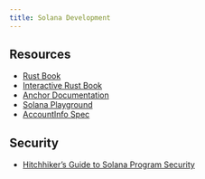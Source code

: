 ```yaml
---
title: Solana Development
---
```


## Resources

- [Rust Book](https://doc.rust-lang.org/book/ch01-02-hello-world.html)
- [Interactive Rust Book](https://rust-book.cs.brown.edu/)
- [Anchor Documentation](https://www.anchor-lang.com/docs/intro-to-solana)
- [Solana Playground](https://beta.solpg.io/https://github.com/solana-developers/anchor-examples/tree/main/account-constraints/token)
- [AccountInfo Spec](https://docs.rs/solana-program/latest/solana_program/account_info/struct.AccountInfo.html)

## Security

- [Hitchhiker's Guide to Solana Program Security](https://www.helius.dev/blog/a-hitchhikers-guide-to-solana-program-security)

